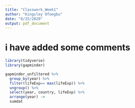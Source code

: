 ```yaml
---
title: "Classwork_Week1"
author: "Kingsley Ofoegbu"
date: "8/25/2020"
output: pdf_document
---
```


# i have added some comments
```r
library(tidyverse)
library(gapminder)

gapminder_unfiltered %>%
  group_by(year) %>%
  filter(lifeExp== max(lifeExp)) %>%
  ungroup() %>%
  select(year, country, lifeExp) %>%
  arrange(year) -> 
  sumdat
```


